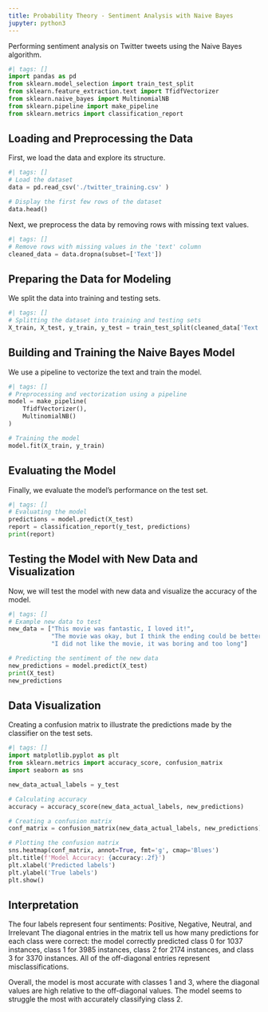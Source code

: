 ```yaml
---
title: Probability Theory - Sentiment Analysis with Naive Bayes
jupyter: python3
---
```


Performing sentiment analysis on Twitter tweets using the Naive Bayes algorithm.

```python
#| tags: []
import pandas as pd
from sklearn.model_selection import train_test_split
from sklearn.feature_extraction.text import TfidfVectorizer
from sklearn.naive_bayes import MultinomialNB
from sklearn.pipeline import make_pipeline
from sklearn.metrics import classification_report
```

## Loading and Preprocessing the Data

First, we load the data and explore its structure.

```python
#| tags: []
# Load the dataset
data = pd.read_csv('./twitter_training.csv' )

# Display the first few rows of the dataset
data.head()
```

Next, we preprocess the data by removing rows with missing text values.

```python
#| tags: []
# Remove rows with missing values in the 'text' column
cleaned_data = data.dropna(subset=['Text'])
```

## Preparing the Data for Modeling

We split the data into training and testing sets.

```python
#| tags: []
# Splitting the dataset into training and testing sets
X_train, X_test, y_train, y_test = train_test_split(cleaned_data['Text'], cleaned_data['Sentiment'], test_size=0.2, random_state=42)
```

## Building and Training the Naive Bayes Model

We use a pipeline to vectorize the text and train the model.

```python
#| tags: []
# Preprocessing and vectorization using a pipeline
model = make_pipeline(
    TfidfVectorizer(),
    MultinomialNB()
)

# Training the model
model.fit(X_train, y_train)
```

## Evaluating the Model

Finally, we evaluate the model's performance on the test set.

```python
#| tags: []
# Evaluating the model
predictions = model.predict(X_test)
report = classification_report(y_test, predictions)
print(report)
```

## Testing the Model with New Data and Visualization

Now, we will test the model with new data and visualize the accuracy of the model.

```python
#| tags: []
# Example new data to test
new_data = ["This movie was fantastic, I loved it!",
            "The movie was okay, but I think the ending could be better",
            "I did not like the movie, it was boring and too long"]

# Predicting the sentiment of the new data
new_predictions = model.predict(X_test)
print(X_test)
new_predictions
```

## Data Visualization

Creating a confusion matrix to illustrate the predictions made by the classifier on the test sets.

```python
#| tags: []
import matplotlib.pyplot as plt
from sklearn.metrics import accuracy_score, confusion_matrix
import seaborn as sns

new_data_actual_labels = y_test

# Calculating accuracy
accuracy = accuracy_score(new_data_actual_labels, new_predictions)

# Creating a confusion matrix
conf_matrix = confusion_matrix(new_data_actual_labels, new_predictions)

# Plotting the confusion matrix
sns.heatmap(conf_matrix, annot=True, fmt='g', cmap='Blues')
plt.title(f'Model Accuracy: {accuracy:.2f}')
plt.xlabel('Predicted labels')
plt.ylabel('True labels')
plt.show()
```

## Interpretation

The four labels represent four sentiments: Positive, Negative, Neutral, and Irrelevant The diagonal entries in the matrix tell us how many predictions for each class were correct: the model correctly predicted class 0 for 1037 instances, class 1 for 3985 instances, class 2 for 2174 instances, and class 3 for 3370 instances. All of the off-diagonal entries represent misclassifications.

Overall, the model is most accurate with classes 1 and 3, where the diagonal values are high relative to the off-diagonal values. The model seems to struggle the most with accurately classifying class 2.
